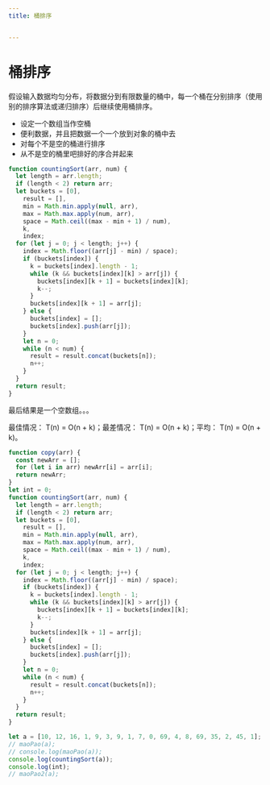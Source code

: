 ```yaml
---
title: 桶排序


---
```


# 桶排序

假设输入数据均匀分布，将数据分到有限数量的桶中，每一个桶在分别排序（使用别的排序算法或递归排序）后继续使用桶排序。

- 设定一个数组当作空桶
- 便利数据，并且把数据一个一个放到对象的桶中去
- 对每个不是空的桶进行排序
- 从不是空的桶里吧排好的序合并起来

```js
function countingSort(arr, num) {
  let length = arr.length;
  if (length < 2) return arr;
  let buckets = [0],
    result = [],
    min = Math.min.apply(null, arr),
    max = Math.max.apply(num, arr),
    space = Math.ceil((max - min + 1) / num),
    k,
    index;
  for (let j = 0; j < length; j++) {
    index = Math.floor((arr[j] - min) / space);
    if (buckets[index]) {
      k = buckets[index].length - 1;
      while (k && buckets[index][k] > arr[j]) {
        buckets[index][k + 1] = buckets[index][k];
        k--;
      }
      buckets[index][k + 1] = arr[j];
    } else {
      buckets[index] = [];
      buckets[index].push(arr[j]);
    }
    let n = 0;
    while (n < num) {
      result = result.concat(buckets[n]);
      n++;
    }
  }
  return result;
}
```

最后结果是一个空数组。。。

最佳情况： T(n) = O(n + k)；最差情况： T(n) = O(n + k)；平均： T(n) = O(n + k)。

```js
function copy(arr) {
  const newArr = [];
  for (let i in arr) newArr[i] = arr[i];
  return newArr;
}
let int = 0;
function countingSort(arr, num) {
  let length = arr.length;
  if (length < 2) return arr;
  let buckets = [0],
    result = [],
    min = Math.min.apply(null, arr),
    max = Math.max.apply(num, arr),
    space = Math.ceil((max - min + 1) / num),
    k,
    index;
  for (let j = 0; j < length; j++) {
    index = Math.floor((arr[j] - min) / space);
    if (buckets[index]) {
      k = buckets[index].length - 1;
      while (k && buckets[index][k] > arr[j]) {
        buckets[index][k + 1] = buckets[index][k];
        k--;
      }
      buckets[index][k + 1] = arr[j];
    } else {
      buckets[index] = [];
      buckets[index].push(arr[j]);
    }
    let n = 0;
    while (n < num) {
      result = result.concat(buckets[n]);
      n++;
    }
  }
  return result;
}

let a = [10, 12, 16, 1, 9, 3, 9, 1, 7, 0, 69, 4, 8, 69, 35, 2, 45, 1];
// maoPao(a);
// console.log(maoPao(a));
console.log(countingSort(a));
console.log(int);
// maoPao2(a);
```

            
